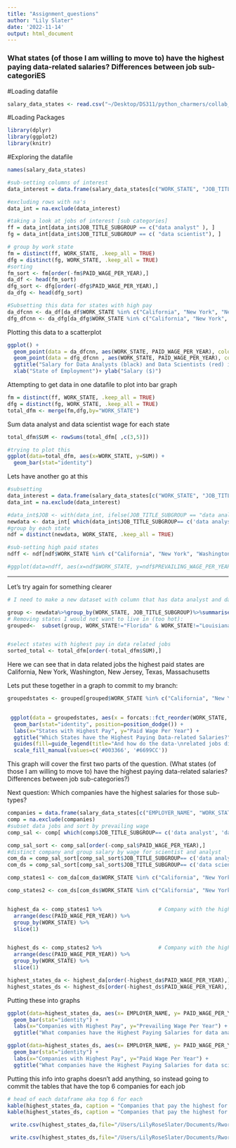 ```yaml
---
title: "Assignment_questions"
author: "Lily Slater"
date: '2022-11-14'
output: html_document
---
```


### What states (of those I am willing to move to) have the highest paying data-related salaries? Differences between job sub-categoriES

#Loading datafile
```r
salary_data_states <- read.csv("~/Desktop/DS311/python_charmers/collab_files/salary_data_states.csv")
```


#Loading Packages 
```r
library(dplyr)
library(ggplot2) 
library(knitr)
```

#Exploring the datafile

```r
names(salary_data_states)
```



```r

#sub-setting columns of interest
data_interest = data.frame(salary_data_states[c("WORK_STATE", "JOB_TITLE_SUBGROUP", "PAID_WAGE_PER_YEAR")])

#excluding rows with na's
data_int = na.exclude(data_interest)

#taking a look at jobs of interest [sub categories]
ff = data_int[data_int$JOB_TITLE_SUBGROUP == c("data analyst" ), ]
fg = data_int[data_int$JOB_TITLE_SUBGROUP == c( "data scientist"), ]

# group by work state
fm = distinct(ff, WORK_STATE, .keep_all = TRUE)
dfg = distinct(fg, WORK_STATE, .keep_all = TRUE)
#sorting
fm_sort <- fm[order(-fm$PAID_WAGE_PER_YEAR),]
da_df <- head(fm_sort)
dfg_sort <- dfg[order(-dfg$PAID_WAGE_PER_YEAR),]
da_dfg <- head(dfg_sort)

#Subsetting this data for states with high pay
da_dfcnn <- da_df[da_df$WORK_STATE %in% c("California", "New York", "New Jersey") ,]
dfg_dfcnn <- da_dfg[da_dfg$WORK_STATE %in% c("California", "New York", "New Jersey") ,]

```


Plotting this data to a scatterplot
```r

ggplot() +
  geom_point(data = da_dfcnn, aes(WORK_STATE, PAID_WAGE_PER_YEAR), color = "black", size = 1.5) +
  geom_point(data = dfg_dfcnn , aes(WORK_STATE, PAID_WAGE_PER_YEAR), color = "red" , size = 1.5) +
  ggtitle("Salary for Data Analysts (black) and Data Scientists (red) in Highest Paying States")+
  xlab("State of Employment")+ ylab("Salary ($)")

```


Attempting to get data in one datafile to plot into bar graph
```r

fm = distinct(ff, WORK_STATE, .keep_all = TRUE)
dfg = distinct(fg, WORK_STATE, .keep_all = TRUE)
total_dfm <- merge(fm,dfg,by="WORK_STATE")
```


Sum data analyst and data scientist wage for each state
```r
total_dfm$SUM <- rowSums(total_dfm[ ,c(3,5)])

#trying to plot this
ggplot(data=total_dfm, aes(x=WORK_STATE, y=SUM)) +
  geom_bar(stat="identity")
```



Lets have another go at this
```r
#subsetting
data_interest = data.frame(salary_data_states[c("WORK_STATE", "JOB_TITLE_SUBGROUP", "PAID_WAGE_PER_YEAR")])
data_int = na.exclude(data_interest)

#data_int$JOB <- with(data_int, ifelse(JOB_TITLE_SUBGROUP == "data analyst", 1, 0))
newdata <- data_int[ which(data_int$JOB_TITLE_SUBGROUP== c('data analyst', 'data scientist')),]
#group by each state
ndf = distinct(newdata, WORK_STATE, .keep_all = TRUE)

#sub-setting high paid states
ndff <- ndf[ndf$WORK_STATE %in% c("California", "New York", "Washington", "New Jersey", "Texas", "Massachusetts") ,]

#ggplot(data=ndff, aes(x=ndf$WORK_STATE, y=ndf$PREVAILING_WAGE_PER_YEAR, fill=ndf$JOB_TITLE_SUBGROUP)) + geom_bar(stat="identity")
```

---------------------------------------------------------------------------
Let's try again for something clearer
```r

# I need to make a new dataset with column that has data analyst and data scientist in same column and prevailing wage in same column

group <- newdata%>%group_by(WORK_STATE, JOB_TITLE_SUBGROUP)%>%summarise_all(funs(mean))
# Removing states I would not want to live in (too hot):
grouped<-  subset(group, WORK_STATE!="Florida" & WORK_STATE!="Louisiana")


#select states with highest pay in data related jobs
sorted_total <- total_dfm[order(-total_dfm$SUM),]

```

Here we can see that in data related jobs the highest paid states are California, New York, Washington, New Jersey, Texas, Massachusetts

Lets put these together in a graph to commit to my branch:
```r

groupedstates <- grouped[grouped$WORK_STATE %in% c("California", "New York", "Washington", "New Jersey", "Texas") ,]

  
 ggplot(data = groupedstates, aes(x = forcats::fct_reorder(WORK_STATE, PAID_WAGE_PER_YEAR, .fun = mean), y = PAID_WAGE_PER_YEAR, fill=groupedstates$JOB_TITLE_SUBGROUP)) + 
  geom_bar(stat="identity", position=position_dodge()) +
  labs(x="States with Highest Pay", y="Paid Wage Per Year") +
  ggtitle("Which States have the Highest Paying Data-related Salaries?")+
  guides(fill=guide_legend(title="And how do the data-\nrelated jobs differ?"))+
  scale_fill_manual(values=c('#003366', '#6699CC'))

```
This graph will cover the first two parts of the question. 
(What states (of those I am willing to move to) have the highest paying data-related salaries? Differences between job sub-categories?)


Next question: Which companies have the highest salaries for those sub-types?

```r
companies = data.frame(salary_data_states[c("EMPLOYER_NAME", "WORK_STATE", "JOB_TITLE_SUBGROUP", "PAID_WAGE_PER_YEAR")])
comp = na.exclude(companies)
#subset data jobs and sort by prevailing wage
comp_sal <- comp[ which(comp$JOB_TITLE_SUBGROUP== c('data analyst', 'data scientist')),]

comp_sal_sort <- comp_sal[order(-comp_sal$PAID_WAGE_PER_YEAR),]
#distinct company and group salary by wage for scientist and analyst
com_da = comp_sal_sort[comp_sal_sort$JOB_TITLE_SUBGROUP== c('data analyst'),]
com_ds = comp_sal_sort[comp_sal_sort$JOB_TITLE_SUBGROUP== c('data scientist'),]

comp_states1 <- com_da[com_da$WORK_STATE %in% c("California", "New York", "Washington", "New Jersey", "Texas", "Massachusetts") ,]

comp_states2 <- com_ds[com_ds$WORK_STATE %in% c("California", "New York", "Washington", "New Jersey", "Texas", "Massachusetts") ,]


highest_da <- comp_states1 %>%                  # Company with the highest salary for data analysis in each state
  arrange(desc(PAID_WAGE_PER_YEAR)) %>% 
  group_by(WORK_STATE) %>%
  slice(1)


highest_ds <- comp_states2 %>%                  # Company with the highest salary for data science in each state
  arrange(desc(PAID_WAGE_PER_YEAR)) %>% 
  group_by(WORK_STATE) %>%
  slice(1)

highest_states_da <- highest_da[order(-highest_da$PAID_WAGE_PER_YEAR),]
highest_states_ds <- highest_ds[order(-highest_ds$PAID_WAGE_PER_YEAR),]
```

Putting these into graphs
```r
ggplot(data=highest_states_da, aes(x= EMPLOYER_NAME, y= PAID_WAGE_PER_YEAR)) +
  geom_bar(stat="identity") +
  labs(x="Companies with Highest Pay", y="Prevailing Wage Per Year") +
  ggtitle("What companies have the Highest Paying Salaries for data analyst jobs?")

ggplot(data=highest_states_ds, aes(x= EMPLOYER_NAME, y= PAID_WAGE_PER_YEAR)) +
  geom_bar(stat="identity") +
  labs(x="Companies with Highest Pay", y="Paid Wage Per Year") +
  ggtitle("What companies have the Highest Paying Salaries for data scientist jobs?")
```

Putting this info into graphs doesn't add anything,
so instead going to commit the tables 
that have the top 6 companies for each job


```r

# head of each dataframe aka top 6 for each
kable(highest_states_da, caption = "Companies that pay the highest for Data Analyst positions in the 6 Highest Paying States")
kable(highest_states_ds, caption = "Companies that pay the highest for Data Scientist positions in the 6 Highest Paying States")
```


```r
 write.csv(highest_states_da,file="/Users/LilyRoseSlater/Documents/Rwork/311/highest_states_da.csv")

 write.csv(highest_states_ds,file="/Users/LilyRoseSlater/Documents/Rwork/311/highest_states_ds.csv")
```


